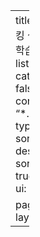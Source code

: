 ---
title: "그로킹 심층 강화학습"
listing:
  - categories: false
    contents: "*.ipynb"
    type: table
    sort: "title desc"
    sort-ui: true
    filter-ui: true

page-layout: full
---